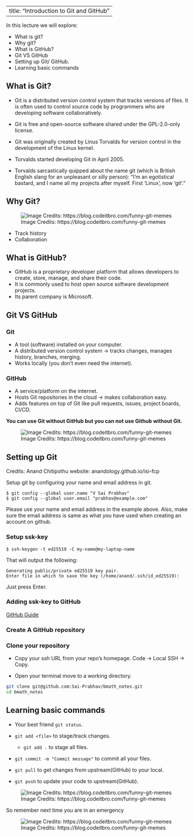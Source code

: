 
---
title: "Introduction to Git and GitHub"
---

In this lecture we will explore:

- What is git?
- Why git?
- What is GitHub?
- Git VS GitHub
- Setting up Git/ GitHub.
- Learning basic commands 

## What is Git?

- Git is a distributed version control system that tracks versions of files. It is often used to control source code by programmers who are developing software collaboratively.

- Git is free and open-source software shared under the GPL-2.0-only license.
- Git was originally created by Linus Torvalds for version control in the development of the Linux kernel.
- Torvalds started developing Git in April 2005.
- Torvalds sarcastically quipped about the name git (which is British English slang for an unpleasant or silly person): "I'm an egotistical bastard, and I name all my projects after myself. First 'Linux', now 'git'."

## Why Git?

![Image Credits: https://blog.codeitbro.com/funny-git-memes](./whygit.jpeg)

- Track history
- Collaboration 

## What is GitHub?
- GitHub is a proprietary developer platform that allows developers to create, store, manage, and share their code. 
- It is commonly used to host open source software development projects.
- Its parent company is Microsoft.



## Git VS GitHub

### Git
- A tool (software) installed on your computer.
- A distributed version control system → tracks changes, manages history, branches, merging.
- Works locally (you don’t even need the internet).

### GitHub
- A service/platform on the internet.
- Hosts Git repositories in the cloud → makes collaboration easy.
- Adds features on top of Git like pull requests, issues, project boards, CI/CD.

**You can use Git without GitHub but you can not use Github without Git.**

![Image Credits: https://blog.codeitbro.com/funny-git-memes](./GitVSGitHub.jpeg)

## Setting up Git
::: {.small}
Credits: Anand Chitipothu website: anandology.github.io/isi-fcp
:::

Setup git by configuring your name and email address in git.
```
$ git config --global user.name "V Sai Prabhav"
$ git config --global user.email "prabhav@example.com"
```

Please use your name and email address in the example above. Also, make sure the email address is same as what you have used when creating an account on github.

### Setup ssk-key
```
$ ssh-keygen -t ed25519 -C my-name@my-laptop-name
```

That will output the following:
```
Generating public/private ed25519 key pair.
Enter file in which to save the key (/home/anand/.ssh/id_ed25519):
```
Just press Enter.

### Adding ssk-key to GitHub

[GitHub Guide](https://docs.github.com/en/authentication/connecting-to-github-with-ssh/adding-a-new-ssh-key-to-your-github-account#adding-a-new-ssh-key-to-your-account)

### Create A GitHub repository

### Clone your repository

- Copy your ssh URL from your repo's homepage. Code -> Local SSH -> Copy.

- Open your terminal move to a working directory.

```sh
git clone git@github.com:Sai-Prabhav/bmath_notes.git
cd bmath_notes
```

## Learning basic commands

- Your best friend `git status`.

- `git add <file>` to stage/track changes.
  - `git add .` to stage all files.
- `git commit -m "Commit message"` to commit all your files.
- `git pull` to get changes from upstream(GitHub) to your local.
- `git push` to update your code to upstream(GitHub).

![Image Credits: https://blog.codeitbro.com/funny-git-memes](./git.jpeg)

So remember next time you are in an emergency 

![Image Credits: https://blog.codeitbro.com/funny-git-memes](./fire.jpeg)


